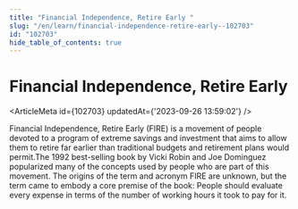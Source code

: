 ```yaml
---
title: "Financial Independence, Retire Early "
slug: "/en/learn/financial-independence-retire-early--102703"
id: "102703"
hide_table_of_contents: true
---
```



# Financial Independence, Retire Early 

<ArticleMeta id={102703} updatedAt={'2023-09-26 13:59:02'} />
<div className='border-solid border-b border-t-0 my-4 border-[var(--ifm-color-gray-300)]' />

Financial Independence, Retire Early (FIRE) is a movement of people devoted to a program of extreme savings and investment that aims to allow them to retire far earlier than traditional budgets and retirement plans would permit.The 1992 best-selling book  by Vicki Robin and Joe Dominguez popularized many of the concepts used by people who are part of this movement. The origins of the term and acronym FIRE are unknown, but the term came to embody a core premise of the book: People should evaluate every expense in terms of the number of working hours it took to pay for it.
